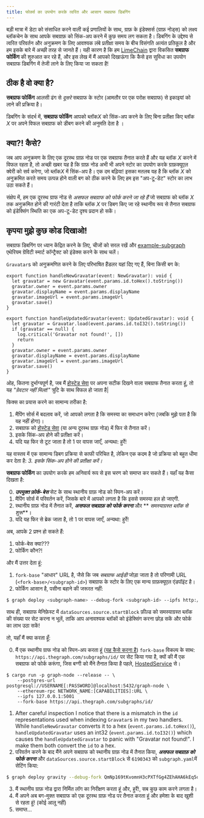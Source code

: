 ```yaml
---
title: फोर्क्स का उपयोग करके त्वरित और आसान सबग्राफ डिबगिंग
---
```


बड़ी मात्रा में डेटा को संसाधित करने वाली कई प्रणालियों के साथ, ग्राफ़ के इंडेक्सर्स (ग्राफ़ नोड्स) को लक्ष्य ब्लॉकचेन के साथ आपके सबग्राफ़ को सिंक-अप करने में कुछ समय लग सकता है। डिबगिंग के उद्देश्य से त्वरित परिवर्तन और अनुक्रमण के लिए आवश्यक लंबे प्रतीक्षा समय के बीच विसंगति अत्यंत प्रतिकूल है और हम इसके बारे में अच्छी तरह से जानते हैं। यही कारण है कि हम [LimeChain](https://limechain.tech/) द्वारा विकसित **सबग्राफ फोर्किंग** की शुरुआत कर रहे हैं, और इस लेख में मैं आपको दिखाऊंगा कि कैसे इस सुविधा का उपयोग सबग्राफ डिबगिंग में तेजी लाने के लिए किया जा सकता है!

## ठीक है वो क्या है?

**सबग्राफ फोर्किंग** आलसी ढंग से _दूसरे_ सबग्राफ के स्टोर (आमतौर पर एक परोक्ष सबग्राफ) से इकाइयां को लाने की प्रक्रिया है।

डिबगिंग के संदर्भ में, **सबग्राफ फोर्किंग** आपको ब्लॉक*X* को सिंक-अप करने के लिए बिना प्रतीक्षा किए ब्लॉक _X_ पर अपने विफल सबग्राफ को डीबग करने की अनुमति देता है ।

## क्या?! कैसे?

जब आप अनुक्रमण के लिए एक दूरस्थ ग्राफ़ नोड पर एक सबग्राफ तैनात करते हैं और यह ब्लॉक _X_ करने में विफल रहता है, तो अच्छी खबर यह है कि ग्राफ़ नोड अभी भी अपने स्टोर का उपयोग करके ग्राफ़क्यूएल क्वेरी को सर्व करेगा, जो ब्लॉक*X* में सिंक-अप है। एक दम बढ़िया! इसका मतलब यह है कि ब्लॉक _X_ को अनुक्रमित करते समय उत्पन्न होने वाली बग को ठीक करने के लिए हम इस "अप-टू-डेट" स्टोर का लाभ उठा सकते हैं।

संक्षेप में, हम एक दूरस्थ ग्राफ नोड से _असफल सबग्राफ को फोर्क करने जा रहे हैं_ जो सबग्राफ को ब्लॉक _X_ तक अनुक्रमित होने की गारंटी देता है ताकि ब्लॉक _X_ पर डिबग किए जा रहे स्थानीय रूप से तैनात सबग्राफ को इंडेक्सिंग स्थिति का एक अप-टू-डेट दृश्य प्रदान हो सकें।

## कृपया मुझे कुछ कोड दिखाओ!

सबग्राफ डिबगिंग पर ध्यान केंद्रित करने के लिए, चीजों को सरल रखें और [example-subgraph](https://github.com/graphprotocol/example-subgraphs/tree/main/ethereum/gravatar) एथेरियम ग्रेविटी स्मार्ट कॉन्ट्रैक्ट को इंडेक्स करने के साथ चलें।

`Gravatar`s को अनुक्रमणित करने के लिए परिभाषित हैंडलर यहां दिए गए हैं, बिना किसी बग के:

```tsx
export function handleNewGravatar(event: NewGravatar): void {
  let gravatar = new Gravatar(event.params.id.toHex().toString())
  gravatar.owner = event.params.owner
  gravatar.displayName = event.params.displayName
  gravatar.imageUrl = event.params.imageUrl
  gravatar.save()
}

export function handleUpdatedGravatar(event: UpdatedGravatar): void {
  let gravatar = Gravatar.load(event.params.id.toI32().toString())
  if (gravatar == null) {
    log.critical('Gravatar not found!', [])
    return
  }
  gravatar.owner = event.params.owner
  gravatar.displayName = event.params.displayName
  gravatar.imageUrl = event.params.imageUrl
  gravatar.save()
}
```

ओह, कितना दुर्भाग्यपूर्ण है, जब मैं [होस्टेड सेवा](https://thegraph.com/hosted-service/) पर अपना सटीक दिखने वाला सबग्राफ तैनात करता हूं, तो यह _"ग्रेवटार नहीं मिला!"_ त्रुटि के साथ विफल हो जाता है|

फिक्स का प्रयास करने का सामान्य तरीका है:

1. मैपिंग सोर्स में बदलाव करें, जो आपको लगता है कि समस्या का समाधान करेगा (जबकि मुझे पता है कि यह नहीं होगा)।
2. सबग्राफ को [होस्टेड सेवा](https://thegraph.com/hosted-service/) (या अन्य दूरस्थ ग्राफ़ नोड) में फिर से तैनात करें।
3. इसके सिंक-अप होने की प्रतीक्षा करें।
4. यदि यह फिर से टूट जाता है तो 1 पर वापस जाएँ, अन्यथा: हुर्रे!

यह वास्तव में एक सामान्य डिबग प्रक्रिया से काफी परिचित है, लेकिन एक कदम है जो प्रक्रिया को बहुत धीमा कर देता है: _3. इसके सिंक-अप होने की प्रतीक्षा करें।_

**सबग्राफ फोर्किंग** का उपयोग करके हम अनिवार्य रूप से इस चरण को समाप्त कर सकते हैं। यहाँ यह कैसा दिखता है:

0. **_उपयुक्त फ़ोर्क-बेस_** सेट के साथ स्थानीय ग्राफ़ नोड को स्पिन-अप करें।
1. मैपिंग सोर्स में परिवर्तन करें, जिसके बारे में आपको लगता है कि इससे समस्या हल हो जाएगी.
2. स्थानीय ग्राफ़ नोड में तैनात करें, **_असफल सबग्राफ़ को फोर्क करना_** और ** _समस्याग्रस्त ब्लॉक से शुरू_**।
3. यदि यह फिर से ब्रेक जाता है, तो 1 पर वापस जाएँ, अन्यथा: हुर्रे!

अब, आपके 2 प्रश्न हो सकते हैं:

1. फोर्क-बेस क्या???
2. फोर्किंग कौन?!

और मैं उत्तर देता हूं:

1. `fork-base` "आधार" URL है, जैसे कि जब _सबग्राफ आईडी_ जोड़ा जाता है तो परिणामी URL (`<fork-base>/<subgraph-id>`) सबग्राफ के स्टोर के लिए एक मान्य ग्राफ़क्यूएल एंडपॉइंट है।
2. फोर्किंग आसान है, पसीना बहाने की जरूरत नहीं:

```bash
$ graph deploy <subgraph-name> --debug-fork <subgraph-id> --ipfs http://localhost:5001 --node http://localhost:8020
```

साथ ही, सबग्राफ मेनिफ़ेस्ट में `dataSources.source.startBlock` फ़ील्ड को समस्याग्रस्त ब्लॉक की संख्या पर सेट करना न भूलें, ताकि आप अनावश्यक ब्लॉकों को इंडेक्सिंग करना छोड़ सकें और फोर्क का लाभ उठा सकें!

तो, यहाँ मैं क्या करता हूँ:

0. मैं एक स्थानीय ग्राफ नोड को स्पिन-अप करता हूं ([यह कैसे करना है](https://github.com/graphprotocol/graph-node#running-a-local-graph-node)) `fork-base` विकल्प के साथ: `https://api.thegraph.com/subgraphs/id/` पर सेट किया गया है, क्यों की मैं एक सबग्राफ को फोर्क करूंगा, जिस बग्गी को मैंने तैनात किया है पहले, [HostedService](https://thegraph.com/hosted-service/) से।

```
$ cargo run -p graph-node --release -- \
    --postgres-url postgresql://USERNAME[:PASSWORD]@localhost:5432/graph-node \
    --ethereum-rpc NETWORK_NAME:[CAPABILITIES]:URL \
    --ipfs 127.0.0.1:5001
    --fork-base https://api.thegraph.com/subgraphs/id/
```

1. After careful inspection I notice that there is a mismatch in the `id` representations used when indexing `Gravatar`s in my two handlers. While `handleNewGravatar` converts it to a hex (`event.params.id.toHex()`), `handleUpdatedGravatar` uses an int32 (`event.params.id.toI32()`) which causes the `handleUpdatedGravatar` to panic with "Gravatar not found!". I make them both convert the `id` to a hex.
2. परिवर्तन करने के बाद मैंने अपने सबग्राफ को स्थानीय ग्राफ़ नोड में तैनात किया, **_असफल सबग्राफ़ को फोर्क करना_** और `dataSources.source.startBlock` से `6190343` को `subgraph.yaml`में सेटिंग किया:

```bash
$ graph deploy gravity --debug-fork QmNp169tKvomnH3cPXTfGg4ZEhAHA6kEq5oy1XDqAxqHmW --ipfs http://localhost:5001 --node http://localhost:8020
```

3. मैं स्थानीय ग्राफ़ नोड द्वारा निर्मित लॉग का निरीक्षण करता हूं और, हुर्रे!, सब कुछ काम करने लगता है।
4. मैं अपने अब बग-मुक्त सबग्राफ को एक दूरस्थ ग्राफ़ नोड पर तैनात करता हूं और हमेशा के बाद खुशी से रहता हूं! (कोई आलू नहीं)
5. समाप्त...
